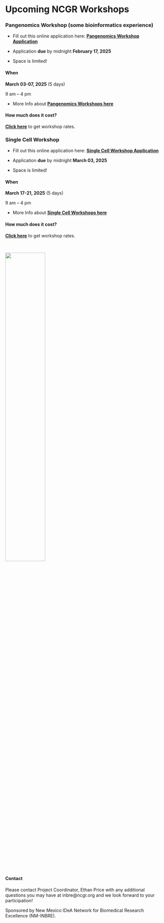 
# Upcoming NCGR Workshops{-}

### Pangenomics Workshop (some bioinformatics experience){-}

- Fill out this online application here: 
[**Pangenomics Workshop Application**](https://forms.gle/49UbSZFk6AxcGWcH8)


- Application **due** by midnight **February 17, 2025**

- Space is limited!

#### When{-}

**March 03-07, 2025** (5 days)

9 am – 4 pm


- More Info about [**Pangenomics Workshops here**](https://inbre.ncgr.org/ncgr-workshops/pangenomics-workshop.html#pangenomics-workshop)  

#### How much does it cost?{-}

[**Click here**](https://inbre.ncgr.org/ncgr-workshops/workshop-rates.html) to get workshop rates.  


### Single Cell Workshop{-}

- Fill out this online application here: 
[**Single Cell Workshop Application**](https://forms.gle/xcfJYaHSDr4SQYUw9)


- Application **due** by midnight **March 03, 2025**

- Space is limited!

#### When{-}

**March 17-21, 2025** (5 days)

9 am – 4 pm


- More Info about [**Single Cell Workshops here**](https://inbre.ncgr.org/ncgr-workshops/single-cell-rna-seq-workshop.html#single-cell-rna-seq-workshop)

#### How much does it cost?{-}

[**Click here**](https://inbre.ncgr.org/ncgr-workshops/workshop-rates.html) to get workshop rates.

<br>

![](./Figures/ncgr.png){width=50%}



#### Contact{-}

Please contact Project Coordinator, Ethan Price with any additional questions you may have at inbre@ncgr.org and we look forward to your participation!

Sponsored by New Mexico IDeA Network for Biomedical Research Excellence (NM-INBRE).
